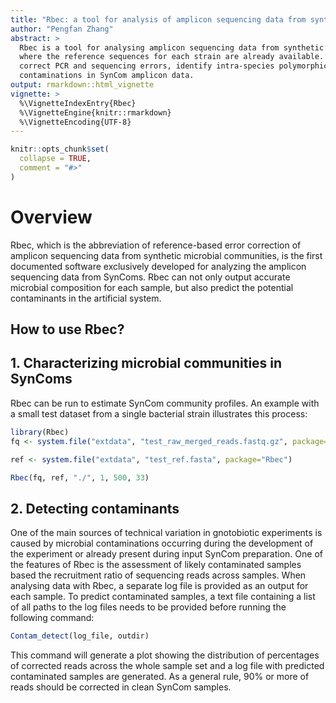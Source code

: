 ```yaml
---
title: "Rbec: a tool for analysis of amplicon sequencing data from synthetic microbial communities"
author: "Pengfan Zhang"
abstract: >
  Rbec is a tool for analysing amplicon sequencing data from synthetic communities (SynComs), 
  where the reference sequences for each strain are already available. Rbec can accurately 
  correct PCR and sequencing errors, identify intra-species polymorphic variation, and detect 
  contaminations in SynCom amplicon data.
output: rmarkdown::html_vignette
vignette: >
  %\VignetteIndexEntry{Rbec}
  %\VignetteEngine{knitr::rmarkdown}
  %\VignetteEncoding{UTF-8}
---
```


```r
knitr::opts_chunk$set(
  collapse = TRUE,
  comment = "#>"
)
```

# Overview

Rbec, which is the abbreviation of reference-based error correction of amplicon sequencing data
from synthetic microbial communities, is the first documented software exclusively developed 
for analyzing the amplicon sequencing data from SynComs. Rbec can not only output accurate microbial 
composition for each sample, but also predict the potential contaminants in the artificial system.

How to use Rbec?
---

1. Characterizing microbial communities in SynComs
---

Rbec can be run to estimate SynCom community profiles. An example with a small test dataset from a single bacterial strain illustrates this process:

```r
library(Rbec)
fq <- system.file("extdata", "test_raw_merged_reads.fastq.gz", package="Rbec")

ref <- system.file("extdata", "test_ref.fasta", package="Rbec")

Rbec(fq, ref, "./", 1, 500, 33)
```

2. Detecting contaminants
---

One of the main sources of technical variation in gnotobiotic experiments is caused by microbial contaminations occurring during the development of the experiment or already present during input SynCom preparation. One of the features of Rbec is the assessment of likely contaminated samples based the recruitment ratio of sequencing reads across samples. When analysing data with Rbec, a separate log file is provided as an output for each sample. To predict contaminated samples, a text file containing a list of all paths to the log files needs to be provided before running the following command:

```r
Contam_detect(log_file, outdir)
```

This command will generate a plot showing the distribution of percentages of corrected reads across the whole sample set and a log file with predicted contaminated samples are generated. As a general rule, 90% or more of reads should be corrected in clean SynCom samples.
